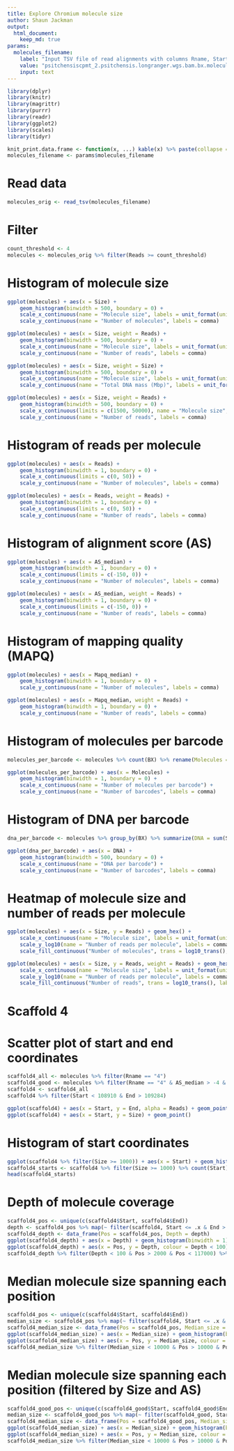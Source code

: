 ```yaml
---
title: Explore Chromium molecule size
author: Shaun Jackman
output:
  html_document:
    keep_md: true
params:
  molecules_filename:
    label: "Input TSV file of read alignments with columns Rname, Start, End, Size, BX, MI, Reads, Mapq_median, AS_median"
    value: "psitchensiscpmt_2.psitchensis.longranger.wgs.bam.bx.molecule.tsv"
    input: text
---
```


```r
library(dplyr)
library(knitr)
library(magrittr)
library(purrr)
library(readr)
library(ggplot2)
library(scales)
library(tidyr)

knit_print.data.frame <- function(x, ...) kable(x) %>% paste(collapse = "\n") %>% asis_output
molecules_filename <- params$molecules_filename
```

# Read data
```r
molecules_orig <- read_tsv(molecules_filename)
```

# Filter
```r
count_threshold <- 4
molecules <- molecules_orig %>% filter(Reads >= count_threshold)
```

# Histogram of molecule size
```r
ggplot(molecules) + aes(x = Size) +
	geom_histogram(binwidth = 500, boundary = 0) +
	scale_x_continuous(name = "Molecule size", labels = unit_format(unit = "kbp", scale = 1e-3)) +
	scale_y_continuous(name = "Number of molecules", labels = comma)

ggplot(molecules) + aes(x = Size, weight = Reads) +
	geom_histogram(binwidth = 500, boundary = 0) +
	scale_x_continuous(name = "Molecule size", labels = unit_format(unit = "kbp", scale = 1e-3)) +
	scale_y_continuous(name = "Number of reads", labels = comma)

ggplot(molecules) + aes(x = Size, weight = Size) +
	geom_histogram(binwidth = 500, boundary = 0) +
	scale_x_continuous(name = "Molecule size", labels = unit_format(unit = "kbp", scale = 1e-3)) +
	scale_y_continuous(name = "Total DNA mass (Mbp)", labels = unit_format(unit = "Mbp", scale = 1e-6))

ggplot(molecules) + aes(x = Size, weight = Reads) +
	geom_histogram(binwidth = 500, boundary = 0) +
	scale_x_continuous(limits = c(1500, 50000), name = "Molecule size", labels = unit_format(unit = "kbp", scale = 1e-3)) +
	scale_y_continuous(name = "Number of reads", labels = comma)
```

# Histogram of reads per molecule
```r
ggplot(molecules) + aes(x = Reads) +
	geom_histogram(binwidth = 1, boundary = 0) +
	scale_x_continuous(limits = c(0, 50)) +
	scale_y_continuous(name = "Number of molecules", labels = comma)

ggplot(molecules) + aes(x = Reads, weight = Reads) +
	geom_histogram(binwidth = 1, boundary = 0) +
	scale_x_continuous(limits = c(0, 50)) +
	scale_y_continuous(name = "Number of reads", labels = comma)
```

# Histogram of alignment score (AS)
```r
ggplot(molecules) + aes(x = AS_median) +
	geom_histogram(binwidth = 1, boundary = 0) +
	scale_x_continuous(limits = c(-150, 0)) +
	scale_y_continuous(name = "Number of molecules", labels = comma)

ggplot(molecules) + aes(x = AS_median, weight = Reads) +
	geom_histogram(binwidth = 1, boundary = 0) +
	scale_x_continuous(limits = c(-150, 0)) +
	scale_y_continuous(name = "Number of reads", labels = comma)
```

# Histogram of mapping quality (MAPQ)
```r
ggplot(molecules) + aes(x = Mapq_median) +
	geom_histogram(binwidth = 1, boundary = 0) +
	scale_y_continuous(name = "Number of molecules", labels = comma)

ggplot(molecules) + aes(x = Mapq_median, weight = Reads) +
	geom_histogram(binwidth = 1, boundary = 0) +
	scale_y_continuous(name = "Number of reads", labels = comma)
```

# Histogram of molecules per barcode
```r
molecules_per_barcode <- molecules %>% count(BX) %>% rename(Molecules = n)

ggplot(molecules_per_barcode) + aes(x = Molecules) +
	geom_histogram(binwidth = 1, boundary = 0) +
	scale_x_continuous(name = "Number of molecules per barcode") +
	scale_y_continuous(name = "Number of barcodes", labels = comma)
```

# Histogram of DNA per barcode
```r
dna_per_barcode <- molecules %>% group_by(BX) %>% summarize(DNA = sum(Size))

ggplot(dna_per_barcode) + aes(x = DNA) +
	geom_histogram(binwidth = 500, boundary = 0) +
	scale_x_continuous(name = "DNA per barcode") +
	scale_y_continuous(name = "Number of barcodes", labels = comma)
```

# Heatmap of molecule size and number of reads per molecule
```r
ggplot(molecules) + aes(x = Size, y = Reads) + geom_hex() +
	scale_x_continuous(name = "Molecule size", labels = unit_format(unit = "kbp", scale = 1e-3)) +
	scale_y_log10(name = "Number of reads per molecule", labels = comma) +
	scale_fill_continuous("Number of molecules", trans = log10_trans(), labels = comma)

ggplot(molecules) + aes(x = Size, y = Reads, weight = Reads) + geom_hex() +
	scale_x_continuous(name = "Molecule size", labels = unit_format(unit = "kbp", scale = 1e-3)) +
	scale_y_log10(name = "Number of reads per molecule", labels = comma) +
	scale_fill_continuous("Number of reads", trans = log10_trans(), labels = comma)
```

# Scaffold 4

# Scatter plot of start and end coordinates
```r
scaffold4_all <- molecules %>% filter(Rname == "4")
scaffold4_good <- molecules %>% filter(Rname == "4" & AS_median > -4 & Size >= 500)
scaffold4 <- scaffold4_all
scaffold4 %>% filter(Start < 108910 & End > 109284)

ggplot(scaffold4) + aes(x = Start, y = End, alpha = Reads) + geom_point()
ggplot(scaffold4) + aes(x = Start, y = Size) + geom_point()
```

# Histogram of start coordinates
```r
ggplot(scaffold4 %>% filter(Size >= 1000)) + aes(x = Start) + geom_histogram(binwidth = 1) + xlim(108500, 109500)
scaffold4_starts <- scaffold4 %>% filter(Size >= 1000) %>% count(Start) %>% arrange(desc(n))
head(scaffold4_starts)
```

# Depth of molecule coverage
```r
scaffold4_pos <- unique(c(scaffold4$Start, scaffold4$End))
depth <- scaffold4_pos %>% map(~ filter(scaffold4, Start <= .x & End > .x) %>% nrow()) %>% unlist
scaffold4_depth <- data_frame(Pos = scaffold4_pos, Depth = depth)
ggplot(scaffold4_depth) + aes(x = Depth) + geom_histogram(binwidth = 1)
ggplot(scaffold4_depth) + aes(x = Pos, y = Depth, colour = Depth < 100) + geom_point()
scaffold4_depth %>% filter(Depth < 100 & Pos > 2000 & Pos < 117000) %>% summarize(min(Pos), max(Pos))
```

# Median molecule size spanning each position
```r
scaffold4_pos <- unique(c(scaffold4$Start, scaffold4$End))
median_size <- scaffold4_pos %>% map(~ filter(scaffold4, Start <= .x & End > .x) %$% median(Size)) %>% unlist
scaffold4_median_size <- data_frame(Pos = scaffold4_pos, Median_size = median_size) %>% replace_na(list(Median_size = 0))
ggplot(scaffold4_median_size) + aes(x = Median_size) + geom_histogram(binwidth = 1000, boundary = 0)
ggplot(scaffold4_median_size) + aes(x = Pos, y = Median_size, colour = Median_size < 10000) + geom_point()
scaffold4_median_size %>% filter(Median_size < 10000 & Pos > 10000 & Pos < 110000) %>% summarize(min(Pos), max(Pos))
```

# Median molecule size spanning each position (filtered by Size and AS)
```r
scaffold4_good_pos <- unique(c(scaffold4_good$Start, scaffold4_good$End))
median_size <- scaffold4_good_pos %>% map(~ filter(scaffold4_good, Start <= .x & End > .x) %$% median(Size)) %>% unlist
scaffold4_median_size <- data_frame(Pos = scaffold4_good_pos, Median_size = median_size) %>% replace_na(list(Median_size = 0))
ggplot(scaffold4_median_size) + aes(x = Median_size) + geom_histogram(binwidth = 1000, boundary = 0)
ggplot(scaffold4_median_size) + aes(x = Pos, y = Median_size, colour = Median_size < 10000) + geom_point()
scaffold4_median_size %>% filter(Median_size < 10000 & Pos > 10000 & Pos < 110000) %>% summarize(min(Pos), max(Pos))
```
